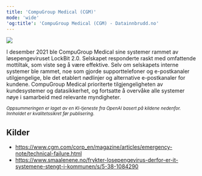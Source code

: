```yaml
---
title: 'CompuGroup Medical (CGM)'
mode: 'wide'
'og:title': 'CompuGroup Medical (CGM) - Datainnbrudd.no'
---
```


<Frame>
<img src="/images/cgm.png" noZoom/>
</Frame>

I desember 2021 ble CompuGroup Medical sine systemer rammet av løsepengeviruset LockBit 2.0. Selskapet responderte raskt med omfattende mottiltak, som viste seg å være effektive. Selv om selskapets interne systemer ble rammet, noe som gjorde supporttelefoner og e-postkanaler utilgjengelige, ble det etablert nødlinjer og alternative e-postkanaler for kundene. CompuGroup Medical prioriterte tilgjengeligheten av kundesystemer og datasikkerhet, og fortsatte å overvåke alle systemer nøye i samarbeid med relevante myndigheter.

<sup><i>Oppsummeringen er laget av en KI-tjeneste fra OpenAI basert på kildene nedenfor. Innholdet er kvalitetssikret før publisering.</i></sup>

## Kilder
- https://www.cgm.com/corp_en/magazine/articles/emergency-note/technical-failure.html
- https://www.smaalenene.no/frykter-losepengevirus-derfor-er-it-systemene-stengt-i-kommunen/s/5-38-1084290
